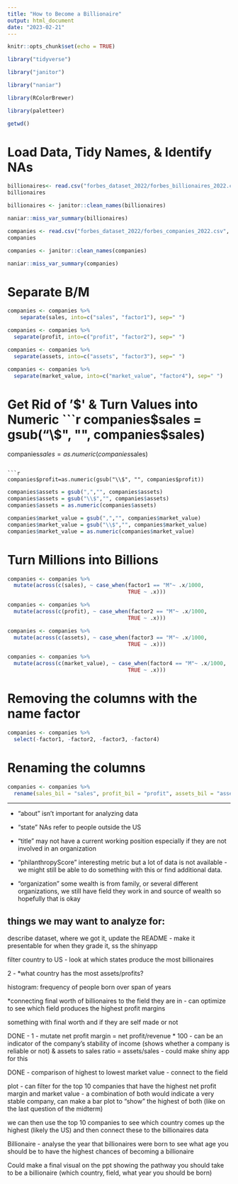 ```yaml
---
title: "How to Become a Billionaire"
output: html_document
date: "2023-02-21"
---
```


```r
knitr::opts_chunk$set(echo = TRUE)
```

```r
library("tidyverse")

library("janitor")

library("naniar")

library(RColorBrewer)

library(paletteer)
```

```r
getwd()
```

# Load Data, Tidy Names, & Identify NAs
```r
billionaires<- read.csv("forbes_dataset_2022/forbes_billionaires_2022.csv", na="")
billionaires
```

```r
billionaires <- janitor::clean_names(billionaires)
```

```r
naniar::miss_var_summary(billionaires)
```

```r
companies <- read.csv("forbes_dataset_2022/forbes_companies_2022.csv", na="")
companies
```

```r
companies <- janitor::clean_names(companies)
```

```r
naniar::miss_var_summary(companies)
```


# Separate B/M
```r
companies <- companies %>%
    separate(sales, into=c("sales", "factor1"), sep=" ")
```

```r
companies <- companies %>%
  separate(profit, into=c("profit", "factor2"), sep=" ")
```

```r
companies <- companies %>%
  separate(assets, into=c("assets", "factor3"), sep=" ")
```

```r
companies <- companies %>%
  separate(market_value, into=c("market_value", "factor4"), sep=" ")
```


# Get Rid of '$' & Turn Values into Numeric
```r
companies$sales = gsub("\\$", "", companies$sales)
companies$sales = as.numeric(companies$sales)
```

```r
companies$profit=as.numeric(gsub("\\$", "", companies$profit))
```

```r
companies$assets = gsub(",","", companies$assets)
companies$assets = gsub("\\$","", companies$assets)
companies$assets = as.numeric(companies$assets)
```

```r
companies$market_value = gsub(",","", companies$market_value)
companies$market_value = gsub("\\$","", companies$market_value)
companies$market_value = as.numeric(companies$market_value)
```


# Turn Millions into Billions
```r
companies <- companies %>%
  mutate(across(c(sales), ~ case_when(factor1 == "M"~ .x/1000,
                                      TRUE ~ .x)))
```

```r
companies <- companies %>%
  mutate(across(c(profit), ~ case_when(factor2 == "M"~ .x/1000,
                                      TRUE ~ .x)))
```

```r
companies <- companies %>%
  mutate(across(c(assets), ~ case_when(factor3 == "M"~ .x/1000,
                                      TRUE ~ .x)))
```

```r
companies <- companies %>%
  mutate(across(c(market_value), ~ case_when(factor4 == "M"~ .x/1000,
                                      TRUE ~ .x)))
```


# Removing the columns with the name factor

```r
companies <- companies %>% 
  select(-factor1, -factor2, -factor3, -factor4)
```


# Renaming the columns
```r
companies <- companies %>% 
  rename(sales_bil = "sales", profit_bil = "profit", assets_bil = "assets", market_value_bil = "market_value")
```


-----

- "about" isn't important for analyzing data

- "state" NAs refer to people outside the US

- "title" may not have a current working position especially if they are not involved in an organization

- "philanthropyScore" interesting metric but a lot of data is not available - we might still be able to do something with this or find additional data.

- "organization" some wealth is from family, or several different organizations, we still have field they work in and source of wealth so hopefully that is okay 


## things we may want to analyze for: 

describe dataset, where we got it, update the README - make it presentable for when they grade it, ss the shinyapp

filter country to US - look at which states produce the most billionaires

2 - *what country has the most assets/profits?

histogram: frequency of people born over span of years 

*connecting final worth of billionaires to the field they are in - can optimize to see which field produces the highest profit margins 

something with final worth and if they are self made or not 

DONE - 1 - mutate net profit margin = net profit/revenue * 100 - can be an indicator of the company's stability of income (shows whether a company is reliable or not) & assets to sales ratio = assets/sales - could make shiny app for this

DONE - comparison of highest to lowest market value - connect to the field 

plot - can filter for the top 10 companies that have the highest net profit margin and market value - a combination of both would indicate a very stable company, can make a bar plot to "show" the highest of both (like on the last question of the midterm)

we can then use the top 10 companies to see which country comes up the highest (likely the US) and then connect these to the billionaires data

Billionaire - analyse the year that billionaires were born to see what age you should be to have the highest chances of becoming a billionaire

Could make a final visual on the ppt showing the pathway you should take to be a billionaire (which country, field, what year you should be born)


